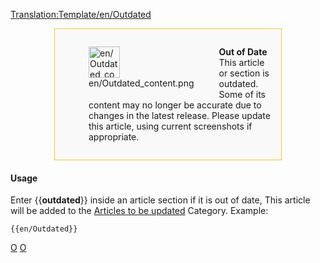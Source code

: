 <noinclude>[[Translation:Template/en/Outdated]]</noinclude><div style="background-color:#F9F9F9; border: 1px solid #F4C430; padding:1em; margin:1em 5em"><div style="float:left;">[[File:en/Outdated content.png|50px]]</div><div style="margin-left:40px"><strong>Out of Date</strong><br />
This article or section is outdated.  Some of its content may no longer be accurate due to changes in the latest release.  Please update this article, using current screenshots if appropriate.</div></div><includeonly>{{{1|[[Category:en/Articles to be updated]]}}}</includeonly><noinclude>
====Usage====
Enter <nowiki>{{</nowiki>'''outdated'''<nowiki>}}</nowiki> inside an article section if it is out of date, This article will be added to the [[:Category:en/Articles to be updated|Articles to be updated]] Category. Example:
<pre>{{en/Outdated}}</pre>
[[Category:en/Templates|O]][[Category:en/Message boxes|O]]
</noinclude>
